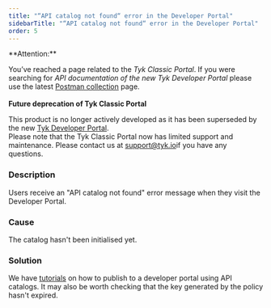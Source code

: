 ```yaml
---
title: "“API catalog not found“ error in the Developer Portal"
sidebarTitle: "“API catalog not found“ error in the Developer Portal"
order: 5
---
```


<Warning>
**Attention:**

You’ve reached a page related to the *Tyk Classic Portal*. If you were searching for *API documentation of the new Tyk
Developer Portal* please use the latest
[Postman collection](/product-stack/tyk-enterprise-developer-portal/api-documentation/tyk-edp-api) page.
<br />
<br />
**Future deprecation of Tyk Classic Portal**

This product is no longer actively developed as it
has been superseded by the new [Tyk Developer Portal](/portal/overview).
<br />
Please note that the Tyk Classic Portal now has limited support and maintenance. Please contact us at
[support@tyk.io](<mailto:support@tyk.io?subject=Tyk classic developer portal>)if you have any questions.
</Warning>

### Description

Users receive an "API catalog not found" error message when they visit the Developer Portal.

### Cause

The catalog hasn't been initialised yet.

### Solution

We have [tutorials](/publish-api) on how to publish to a developer portal using API catalogs. It may also be worth checking that the key generated by the policy hasn't expired.